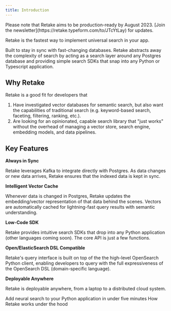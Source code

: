 ```yaml
---
title: Introduction
---
```


<Note>
  Please note that Retake aims to be production-ready by August 2023. [Join the
  newsletter](https://retake.typeform.com/to/JTcYtLay) for updates.
</Note>

Retake is the fastest way to implement universal search in your app.

Built to stay in sync with fast-changing databases. Retake abstracts away the complexity of search by acting as a search
layer around any Postgres database and providing simple search SDKs that snap into any Python or Typescript application.

## Why Retake

Retake is a good fit for developers that

1. Have investigated vector databases for semantic search, but also want the capabilities of traditional search
   (e.g. keyword-based search, faceting, filtering, ranking, etc.).
2. Are looking for an opinionated, capable search library that "just works" without the overhead of managing a vector store,
   search engine, embedding models, and data pipelines.

## Key Features

**Always in Sync**

Retake leverages Kafka to integrate directly with Postgres. As data changes or new data arrives,
Retake ensures that the indexed data is kept in sync.

**Intelligent Vector Cache**

Whenever data is changed in Postgres, Retake updates the embedding/vector representation of that data behind the scenes.
Vectors are automatically cached for lightning-fast query results with semantic understanding.

**Low-Code SDK**

Retake provides intuitive search SDKs that drop into any Python application (other languages coming soon).
The core API is just a few functions.

**Open/ElasticSearch DSL Compatible**

Retake's query interface is built on top of the the high-level OpenSearch Python client, enabling developers
to query with the full expressiveness of the OpenSearch DSL (domain-specific language).

**Deployable Anywhere**

Retake is deployable anywhere, from a laptop to a distributed cloud system.

<CardGroup cols={2}>
  <Card title="Quick Start" icon="circle-play" href="/quickstart">
    Add neural search to your Python application in under five minutes
  </Card>
  <Card title="Architecture" icon="circle-play" href="/architecture">
    How Retake works under the hood
  </Card>
</CardGroup>
